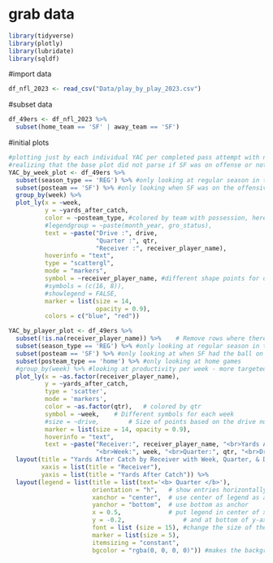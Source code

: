 # grab data
```r
library(tidyverse)
library(plotly)
library(lubridate)
library(sqldf)
```

#import data
```r
df_nfl_2023 <- read_csv("Data/play_by_play_2023.csv")
```

#subset data
```r
df_49ers <- df_nfl_2023 %>%
  subset(home_team == 'SF' | away_team == 'SF')
```

#initial plots
```r
#plotting just by each individual YAC per completed pass attempt with no grouping per week
#realizing that the base plot did not parse if SF was on offense or not so rethinking the displayed data
YAC_by_week_plot <- df_49ers %>% 
  subset(season_type == 'REG') %>% #only looking at regular season in this plot
  subset(posteam == 'SF') %>% #only looking when SF was on the offensive side of the ball
  group_by(week) %>%
  plot_ly(x = ~week,
          y = ~yards_after_catch,
          color = ~posteam_type, #colored by team with possession, here filtered as SF, being home or away game
          #legendgroup = ~paste(month_year, gro_status), 
          text = ~paste("Drive :", drive,
                        "Quarter :", qtr,
                        "Receiver :", receiver_player_name),
          hoverinfo = "text",
          type = "scattergl",
          mode = "markers",
          symbol = ~receiver_player_name, #different shape points for different receivers to see if there's a trend
          #symbols = (c(16, 8)),
          #showlegend = FALSE,
          marker = list(size = 14,
                        opacity = 0.9),
          colors = c("blue", "red"))
```

```r
YAC_by_player_plot <- df_49ers %>% 
  subset(!is.na(receiver_player_name)) %>%    # Remove rows where there was no pass (completion)
  subset(season_type == 'REG') %>% #only looking at regular season in this plot
  subset(posteam == 'SF') %>% #only looking at when SF had the ball on offense
  subset(posteam_type == 'home') %>% #only looking at home games
  #group_by(week) %>% #looking at productivity per week - more targeted or effective in certain weeks? 
  plot_ly(x = ~as.factor(receiver_player_name), 
          y = ~yards_after_catch, 
          type = 'scatter', 
          mode = 'markers',
          color = ~as.factor(qtr),   # colored by qtr
          symbol = ~week,    # Different symbols for each week
          #size = ~drive,        # Size of points based on the drive number
          marker = list(size = 14, opacity = 0.9), 
          hoverinfo = "text", 
          text = ~paste("Receiver:", receiver_player_name, "<br>Yards After Catch:", yards_after_catch,
                        "<br>Week:", week, "<br>Quarter:", qtr, "<br>Drive:", drive)) %>%
  layout(title = "Yards After Catch by Receiver with Week, Quarter, & Drive",
         xaxis = list(title = "Receiver"),
         yaxis = list(title = "Yards After Catch")) %>%
  layout(legend = list(title = list(text='<b> Quarter </b>'),
                       orientation = "h",   # show entries horizontally
                       xanchor = "center",  # use center of legend as anchor
                       yanchor = "bottom",  # use bottom as anchor                       
                       x = 0.5,             # put legend in center of x-axis
                       y = -0.2,                # and at bottom of y-axis
                       font = list (size = 15), #change the size of the font of the legend
                       marker = list(size = 5),
                       itemsizing = "constant", 
                       bgcolor = "rgba(0, 0, 0, 0)")) #makes the background of legend transparent
```
